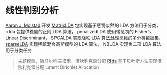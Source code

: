 # 线性判别分析 {#chap:linear-discriminant-analysis}

[Aaron J. Molstad](https://ajmolstad.github.io/) 开发 [MatrixLDA](https://github.com/ajmolstad/MatrixLDA) 包实现基于惩罚似然的 LDA 方法用于分类， rrlda 包提供稳健的正则 LDA 算法， penalizedLDA 使用带惩罚的 Fisher's Linear Discriminant， SPCALDA 实现降秩 LDA 算法处理高维的多分类数据集， [sparseLDA](https://github.com/topepo/sparselda) 实现稀疏混合高斯模型的 LDA 算法， NBLDA 实现负二项 LDA 算法用于分类任务

> 主题模型、隐马尔科夫模型、潜狄利克雷分配 
> [Rlda](https://github.com/PedroBSB/Rlda) 基于贝叶斯方法实现潜狄利克雷分配 Latent Dirichlet Allocation
